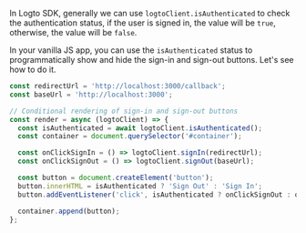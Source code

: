 In Logto SDK, generally we can use `logtoClient.isAuthenticated` to check the authentication status, if the user is signed in, the value will be `true`, otherwise, the value will be `false`.

In your vanilla JS app, you can use the `isAuthenticated` status to programmatically show and hide the sign-in and sign-out buttons. Let's see how to do it.

```js
const redirectUrl = 'http://localhost:3000/callback';
const baseUrl = 'http://localhost:3000';

// Conditional rendering of sign-in and sign-out buttons
const render = async (logtoClient) => {
  const isAuthenticated = await logtoClient.isAuthenticated();
  const container = document.querySelector('#container');

  const onClickSignIn = () => logtoClient.signIn(redirectUrl);
  const onClickSignOut = () => logtoClient.signOut(baseUrl);

  const button = document.createElement('button');
  button.innerHTML = isAuthenticated ? 'Sign Out' : 'Sign In';
  button.addEventListener('click', isAuthenticated ? onClickSignOut : onClickSignIn);

  container.append(button);
};
```
